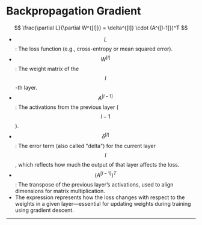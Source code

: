 # Backpropagation Gradient

$$
\frac{\partial L}{\partial W^{[l]}} = \delta^{[l]} \cdot (A^{[l-1]})^T
$$

- $$ L $$: The loss function (e.g., cross-entropy or mean squared error).
- $$ W^{[l]} $$: The weight matrix of the $$ l $$-th layer.
- $$ A^{[l-1]} $$: The activations from the previous layer ($$ l-1 $$).
- $$ \delta^{[l]} $$: The error term (also called "delta") for the current layer $$ l $$, which reflects how much the output of that layer affects the loss.
- $$ (A^{[l-1]})^T $$: The transpose of the previous layer’s activations, used to align dimensions for matrix multiplication.
- The expression represents how the loss changes with respect to the weights in a given layer—essential for updating weights during training using gradient descent.

---
